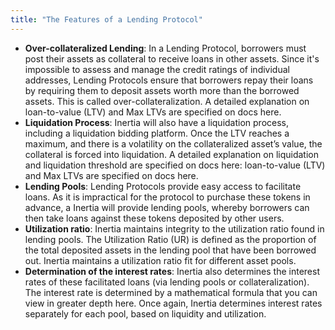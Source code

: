 ```yaml
---
title: "The Features of a Lending Protocol"
---
```


- **Over-collateralized Lending**: In a Lending Protocol, borrowers must post their assets as collateral to receive loans in other assets. Since it's impossible to assess and manage the credit ratings of individual addresses, Lending Protocols ensure that borrowers repay their loans by requiring them to deposit assets worth more than the borrowed assets. This is called over-collateralization. A detailed explanation on loan-to-value (LTV) and Max LTVs are specified on docs here.
- **Liquidation Process**: Inertia will also have a liquidation process, including a liquidation bidding platform. Once the LTV reaches a maximum, and there is a volatility on the collateralized asset’s value, the collateral is forced into liquidation. A detailed explanation on liquidation and liquidation threshold are specified on docs here: loan-to-value (LTV) and Max LTVs are specified on docs here.
- **Lending Pools**: Lending Protocols provide easy access to facilitate loans. As it is impractical for the protocol to purchase these tokens in advance, a Inertia will provide lending pools, whereby borrowers can then take loans against these tokens deposited by other users.
- **Utilization ratio**: Inertia maintains integrity to the utilization ratio found in lending pools. The Utilization Ratio (UR) is defined as the proportion of the total deposited assets in the lending pool that have been borrowed out. Inertia maintains a utilization ratio fit for different asset pools.
- **Determination of the interest rates**: Inertia also determines the interest rates of these facilitated loans (via lending pools or collateralization). The interest rate is determined by a mathematical formula that you can view in greater depth here. Once again, Inertia determines interest rates separately for each pool, based on liquidity and utilization.